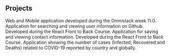 ## Projects

<ProjectCard title="Be the Hero" link="https://github.com/Fridry/Semana-Omnistck-11" bg="linear-gradient(to right, #21D4FD 0%, #B721FF 100%)">
Web and Mobile application developed during the Omnistack week 11.0.
</ProjectCard>

<ProjectCard title="Github Finder" link="https://gitfinderhub.netlify.com/" bg="linear-gradient(to right, #08AEEA 0%, #2AF598 100%)">
Application for searching and viewing user information on Github. Developed during the React Front to Back Course.
</ProjectCard>

<ProjectCard title="Contact Keeper" link="https://still-hollows-51935.herokuapp.com/" bg="linear-gradient(to right, #8EC5FC 0%, #E0C3FC 100%)">
Application for saving and viewing contact information. Developed during the React Front to Back Course.
</ProjectCard>

<ProjectCard title="COVID-19 Tracker" link="https://admiring-volhard-8e828d.netlify.com/" bg="linear-gradient(to right, #85FFBD 0%, #FFFB7D 100%)">
Application showing the number of cases (Infected, Recovered and Deaths) related to COVID-19 reported by country and globally.
</ProjectCard>

